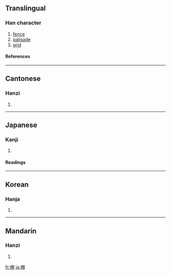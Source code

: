 {{see|栅}}

==Translingual==
===Han character===
{{Han char|rn=75|rad=木|as=05|sn=9|four=4794<sub>0</sub>|canj=木月廿 (DBT)}}
# [[fence]]
# [[palisade]]
# [[grid]]
====References====
{{Han ref|kx=0521.121|dkj=14665|dj=0909.070|hdz=21187.010|uh=67F5|ud=26613|bh=AC5D|bd=44125}}

----
==Cantonese==
===Hanzi===
{{yue-hanzi|jyut=|y=chaak3, saan1 saan3}}
# {{defn|Cantonese}}

----
==Japanese==
===Kanji===
{{ja-kanji|grade=|rs=木05}}
# {{defn|Japanese}} 
====Readings====
{{ja-readings|on=[[さく]] (saku), [[さん]] (san)|kun=[[やらい]] (yarai), [[しがらみ]] (shigarami)}}

----
==Korean==
===Hanja===
{{ko-hanja|hangeul=책|eumhun=|rv=chaek|mr=ch'aek|y=chayk}}
# {{defn|Korean}}

----
==Mandarin==
===Hanzi===
{{cmn-hanzi|sim=栅|pin=[[cè]] ([[ce4]]), [[shà]] ([[sha4]]), [[shān]] ([[shan1]]), [[zhà]] ([[zha4]])|wg=ts'e<sup>4</sup>, sha<sup>4</sup>, shan<sup>1</sup>, cha<sup>4</sup>}}
# {{defn|Mandarin}}

[[fr:柵]]
[[ja:柵]]